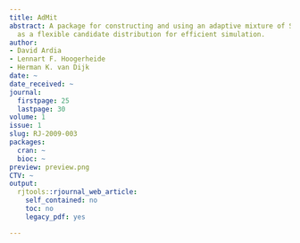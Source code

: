```yaml
---
title: AdMit
abstract: A package for constructing and using an adaptive mixture of Student-t distributions
  as a flexible candidate distribution for efficient simulation.
author:
- David Ardia
- Lennart F. Hoogerheide
- Herman K. van Dijk
date: ~
date_received: ~
journal:
  firstpage: 25
  lastpage: 30
volume: 1
issue: 1
slug: RJ-2009-003
packages:
  cran: ~
  bioc: ~
preview: preview.png
CTV: ~
output:
  rjtools::rjournal_web_article:
    self_contained: no
    toc: no
    legacy_pdf: yes

---
```


